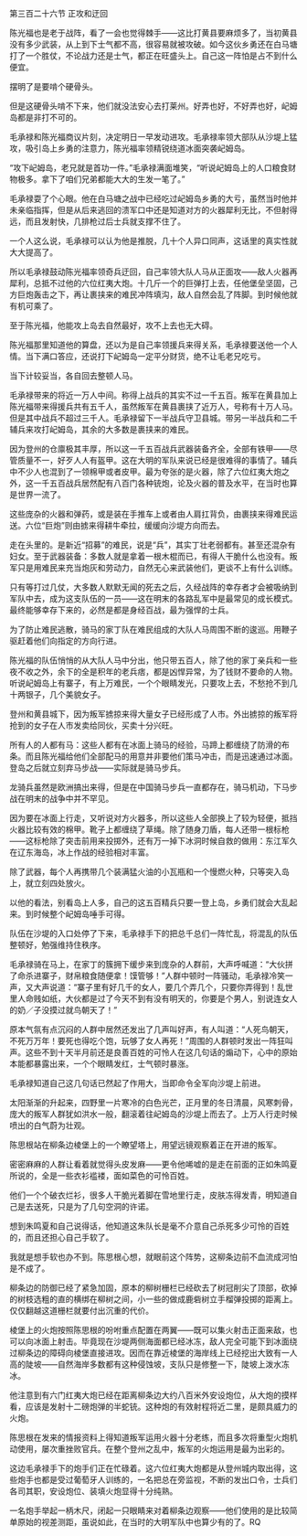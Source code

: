 

第三百二十六节 正攻和迂回

陈光福也是老于战阵，看了一会也觉得棘手――这比打黄县要麻烦多了，当初黄县没有多少武装，从上到下士气都不高，很容易就被攻破。如今这伙乡勇还在白马塘打了一个胜仗，不论战力还是士气，都正在旺盛头上。自己这一阵怕是占不到什么便宜。

摆明了是要啃个硬骨头。

但是这硬骨头啃不下来，他们就没法安心去打莱州。好弄也好，不好弄也好，屺姆岛都是非打不可的。

毛承禄和陈光福商议片刻，决定明日一早发动进攻。毛承禄率领大部队从沙堤上猛攻，吸引岛上乡勇的注意力，陈光福率领精锐绕道冰面突袭屺姆岛。

“攻下屺姆岛，老兄就是首功一件。”毛承禄满面堆笑，“听说屺姆岛上的人口粮食财物极多。拿下了咱们兄弟都能大大的生发一笔了。”

毛承禄耍了个心眼。他在白马塘之战中已经吃过屺姆岛乡勇的大亏，虽然当时他并未亲临指挥，但是从后来逃回的溃军口中还是知道对方的火器犀利无比，不但射得远，而且发射快，几排枪过后士兵就支撑不住了。

一个人这么说，毛承禄可以认为他是推脱，几十个人异口同声，这话里的真实性就大大提高了。

所以毛承禄鼓动陈光福率领奇兵迂回，自己率领大队人马从正面攻――敌人火器再犀利，总抵不过他的六位红夷大炮。十几斤一个的巨弹打上去，任他堡垒坚固，己方巨炮轰击之下，再让裹挟来的难民冲阵填沟，敌人自然会乱了阵脚。到时候他就有机可乘了。

至于陈光福，他能攻上岛去自然最好，攻不上去也无大碍。

陈光福那里知道他的算盘，还以为是自己率领援兵来得关系，毛承禄要送他一个人情。当下满口答应，还说打下屺姆岛一定平分财货，绝不让毛老兄吃亏。

当下计较妥当，各自回去整顿人马。

毛承禄带来的将近一万人中间。称得上战兵的其实不过一千五百。叛军在黄县加上陈光福带来得援兵共有五千人，虽然叛军在黄县裹挟了近万人，号称有十万人马。但是其中战兵不超过三千人。毛承禄留下一半战兵守卫县城。带另一半战兵和二千辅兵来攻打屺姆岛，其余的大多数是裹挟来的难民。

因为登州的仓廪极其丰厚，所以这一千五百战兵武器装备齐全，全部有铁甲――尽管质量不一，好歹人人有盔甲。这在大明的军队来说已经是很难得的事情了。辅兵中不少人也混到了一领棉甲或者皮甲。最为夸张的是火器，除了六位红夷大炮之外，这一千五百战兵居然配有八百门各种铳炮，论及火器的普及水平，在当时也算是世界一流了。

这些庞杂的火器和弹药，或是装在手推车上或者由人肩扛背负，由裹挟来得难民运送。六位“巨炮”则由掳来得耕牛牵拉，缓缓向沙堤方向而去。

走在头里的。是新近“招募”的难民，说是“兵”，其实丁壮老弱都有。甚至还混杂有妇女。至于武器装备：多数人就是拿着一根木棍而已，有得人干脆什么也没有。叛军只是用难民来充当炮灰和劳动力，自然无心来武装他们，更谈不上有什么训练。

只有等打过几仗，大多数人默默无闻的死去之后，久经战阵的幸存者才会被吸纳到军队中去，成为这支队伍的一员――这在明末的各路乱军中是最常见的成长模式。最终能够幸存下来的，必然是都是身经百战，最为强悍的士兵。

为了防止难民逃散，骑马的家丁队在难民组成的大队人马周围不断的逡巡。用鞭子驱赶着他们向指定的方向行进。

陈光福的队伍悄悄的从大队人马中分出，他只带五百人，除了他的家丁亲兵和一些夜不收之外，余下的全是积年的老兵痞，都是凶悍异常，为了钱财不要命的人物。听说屺姆岛上有寨子，有上万难民，一个个眼睛发光，只要攻上去，不愁抢不到几十两银子，几个美貌女子。

登州和黄县城下，因为叛军掳掠来得大量女子已经形成了人市。外出掳掠的叛军将抢到的女子在人市发卖给同伙，买卖十分兴旺。

所有人的人都有马：这些人都有在冰面上骑马的经验，马蹄上都缠绕了防滑的布条。而且陈光福给他们全部配马的用意并非要他们策马冲击，而是迅速通过冰面。登岛之后就立刻弃马步战――实际就是骑马步兵。

龙骑兵虽然是欧洲搞出来得，但是在中国骑马步兵一直都存在，骑马机动，下马步战在明末的战争中并不罕见。

因为要在冰面上行走，又听说对方火器多，所以这些人全部换上了较为轻便，抵挡火器比较有效的棉甲。靴子上都缠绕了草绳。除了随身刀盾，每人还带一根标枪――这标枪除了突击前用来投掷外，还有万一掉下冰洞时候自救的做用：东江军久在辽东海岛，冰上作战的经验相对丰富。

除了武器，每个人再携带几个装满猛火油的小瓦瓶和一个慢燃火种，只等突入岛上，就立刻四处放火。

以他的看法，别看岛上人多，自己的这五百精兵只要一登上岛，乡勇们就会大乱起来。到时候整个屺姆岛唾手可得。

队伍在沙堤的入口处停了下来，毛承禄手下的把总千总们一阵忙乱，将混乱的队伍整顿好，勉强维持住秩序。

毛承禄骑在马上，在家丁的簇拥下缓步来到庞杂的人群前，大声呼喊道：“大伙拼了命杀进寨子，财帛粮食随便拿！馍管够！”人群中顿时一阵骚动，毛承禄冷笑一声，又大声说道：“寨子里有好几千的女人，要几个弄几个，只要你弄得到！乱世里人命贱如纸，大伙都是过了今天不到有没有明天的，你要是个男人，别说连女人的奶／子没摸过就鸟朝天了！”

原本气氛有点沉闷的人群中居然还发出了几声叫好声，有人叫道：“人死鸟朝天，不死万万年！要死也得吃个饱，玩够了女人再死！”周围的人群顿时发出一阵狂叫声。这些不到十天半月前还是良善百姓的可怜人在这几句话的煽动下，心中的原始本能都暴露出来，一个个眼睛发红，士气顿时暴涨。

毛承禄知道自己这几句话已然起了作用大，当即命令全军向沙堤上前进。

太阳渐渐的升起来，四野里一片寒冷的白色光芒，正月里的冬日清晨，风寒刺骨，庞大的叛军人群犹如洪水一般，翻滚着往屺姆岛的沙堤上而去了。上万人行走时候喷出的白气蔚为壮观。

陈思根站在柳条边棱堡上的一个瞭望塔上，用望远镜观察着正在开进的叛军。

密密麻麻的人群让看着就觉得头皮发麻――更令他唏嘘的是走在前面的正如朱鸣夏所说的，全是一些衣衫褴褛，面如菜色的可怜百姓。

他们一个个破衣烂衫，很多人干脆光着脚在雪地里行走，皮肤冻得发青，明知道自己是去送死，只是为了几句空洞的许诺。

想到朱鸣夏和自己说得话，他知道这朱队长是毫不介意自己杀死多少可怜的百姓的，而且还担心自己手软了。

我就是想手软也办不到。陈思根心想，就眼前这个阵势，这柳条边前不血流成河怕是不成了。

柳条边的防御已经了紧急加固，原本的柳树栅栏已经砍去了树冠削尖了顶部，砍掉的树枝选粗的直的横绑在柳树之间，小一些的做成鹿砦树立手榴弹投掷的距离上。仅仅翻越这道栅栏就要付出沉重的代价。

棱堡上的火炮按照陈思根的吩咐重点配置在两翼――既可以集火射击正面来敌，也可以向冰面上射击。毕竟现在沙堤两侧海面都已经冰冻，敌人完全可能下到冰面绕过柳条边的障碍向棱堡直接进攻。因而在靠近棱堡的海岸线上已经挖出大致有一人高的陡坡――自然海岸多数都有这种侵蚀坡，支队只是修整一下，陡坡上泼水冻冰。

他注意到有六门红夷大炮已经在距离柳条边大约八百米外安设炮位，从大炮的摸样看，应该是发射十二磅炮弹的半蛇铳。这种炮的有效射程将近二里，是颇具威力的火炮。

陈思根在发来的情报资料上得知道叛军运用火器十分老练，而且多次将重型火炮机动使用，屡次重挫败官兵。在整个登州之乱中，叛军的火炮运用是最为出彩的。

这边毛承禄手下的炮手们正在忙碌着。这六位红夷大炮都是从登州城内取出得，这些炮手也都是受过葡萄牙人训练的，一名把总在旁监视，不断的发出口令，士兵们各司其职，安设炮位、装填火炮显得十分纯熟。

一名炮手举起一柄木尺，闭起一只眼睛来对着柳条边观察――他们使用的是比较简单原始的视差测距，虽说如此，在当时的大明军队中也算少有的了。RQ

